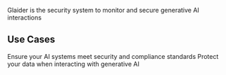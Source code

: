 Glaider is the security system to monitor and secure generative AI interactions

## Use Cases

<CardGroup cols={2}>
  <Card
    title="Make Your Generative AI System Secure And Compliant"
    icon="shield-check"
    href="/use-cases/secure-compliant-ai"
  >
    Ensure your AI systems meet security and compliance standards
  </Card>
  <Card
    title="Safeguard Your Interactions With Generative AI"
    icon="lock"
    href="/docs/safeguard-interactions"
  >
    Protect your data when interacting with generative AI
  </Card>
</CardGroup>
